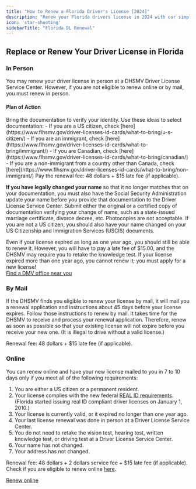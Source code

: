 ```yaml
---
title: "How to Renew a Florida Driver's License [2024]"
description: "Renew your Florida drivers license in 2024 with our simple, step-by-step guide. Find all the necessary requirements, forms, fees, and online renewal options to ensure a hassle-free experience. Stay legal and avoid fines - start your renewal process now!"
icon: 'star-shooting'
sidebarTitle: "Florida DL Renewal"
---
```

## Replace or Renew Your Driver License in Florida

### In Person
You may renew your driver license in person at a DHSMV Driver License Service Center. However, if you are not eligible to renew online or by mail, you must renew in person.

#### Plan of Action
<Steps>
  <Step title="Step 1">
    Bring the documentation to verify your identity. Use these ideas to select documentation:
    - If you are a US citizen, check [here](https://www.flhsmv.gov/driver-licenses-id-cards/what-to-bring/u-s-citizen/)
    - If you are an immigrant, check [here](https://www.flhsmv.gov/driver-licenses-id-cards/what-to-bring/immigrant/)
    - If you are Canadian, check [here](https://www.flhsmv.gov/driver-licenses-id-cards/what-to-bring/canadian/)
    - If you are a non-immigrant from a country other than Canada, check [here](https://www.flhsmv.gov/driver-licenses-id-cards/what-to-bring/non-immigrant/)
  </Step>
  <Step title="Step 2">
    Pay the renewal fee: 48 dollars + $15 late fee (if applicable).
  </Step>
</Steps>

**If you have legally changed your name** so that it no longer matches that on your documentation, you must also have the Social Security Administration update your name before you provide that documentation to the Driver License Service Center. Submit either the original or a certified copy of documentation verifying your change of name, such as a state-issued marriage certificate, divorce decree, etc. Photocopies are not acceptable. If you are not a US citizen, you should also have your name changed on your US Citizenship and Immigration Services (USCIS) documents.

Even if your license expired as long as one year ago, you should still be able to renew it. However, you will have to pay a late fee of $15.00, and the DHSMV may require you to retake the knowledge test. If your license expired more than one year ago, you cannot renew it; you must apply for a new license!  
[Find a DMV office near you](https://driving-tests.org/dmv-near-me/)

### By Mail
If the DHSMV finds you eligible to renew your license by mail, it will mail you a renewal application and instructions about 45 days before your license expires. Follow those instructions to renew by mail. It takes time for the DHSMV to receive and process your renewal application. Therefore, renew as soon as possible so that your existing license will not expire before you receive your new one. (It is illegal to drive without a valid license.)

Renewal fee: 48 dollars + $15 late fee (if applicable).

### Online
You can renew online and have your new license mailed to you in 7 to 10 days only if you meet all of the following requirements:
1. You are either a US citizen or a permanent resident.
2. Your license complies with the new federal [REAL ID requirements](https://www.flhsmv.gov/driver-licenses-id-cards/real-id/). (Florida started issuing real ID compliant driver licenses on January 1, 2010.)
3. Your license is currently valid, or it expired no longer than one year ago.
4. Your last license renewal was done in person at a Driver License Service Center.
5. You do not need to retake the vision test, hearing test, written knowledge test, or driving test at a Driver License Service Center.
6. Your name has not changed.
7. Your address has not changed.

Renewal fee: 48 dollars + 2 dollars service fee + $15 late fee (if applicable).  
Check if you are eligible to renew online [here](https://services.flhsmv.gov/virtualoffice/Lobby.aspx).

[Renew online](https://services.flhsmv.gov/virtualoffice/Lobby.aspx)